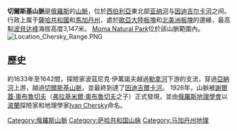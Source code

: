 '''切爾斯基山脈'''是[[俄羅斯|俄羅斯]]的[[山脈|山脈]]，位於[[西伯利亞|西伯利亞]]東北部[[亚纳河|亚纳河]]与[[因迪吉爾卡河|因迪吉尔卡河]]之间。行政上属于[[薩哈共和國|薩哈共和國]]和[[馬加丹州|馬加丹州]]，處於[[歐亞大陸板塊|歐亞大陸板塊]]和[[北美洲板塊|北美洲板塊]]的邊緣，最高點[[波貝达峰|波貝达峰]]海拔高度3,147米。
[[莫馬自然公園|Moma Natural Park]]位於該山脈範圍內。
[[Image:Location_Chersky_Range.PNG|thumb]]
==歷史==
約1633年至1642間，探險家波茲尼克·伊萬諾夫越過[[勒拿河|勒拿河]]下游的支流，穿過[[亞納河|亞納河]]上游，越過[[切爾斯基山脈|切爾斯基山脈]]，並最終到達了[[因迪吉爾卡河|因迪吉爾卡河]]。
1926年，山脈被[[謝爾蓋·奧布魯切夫|謝爾蓋·奧布魯切夫]]（[[弗拉基米爾·奧布魯切夫|弗拉基米爾·奧布魯切夫]]之子）正式發現，並由[[俄羅斯地理學會|俄羅斯地理學會]]以[[波蘭|波蘭]]探險家和地理學家[[伊萬·切爾斯基|Ivan Chersky]]命名。

{{Coord|64|44|N|142|58|E|display=title}}
{{Russia-geo-stub}}
[[Category:俄羅斯山脈|Category:俄羅斯山脈]]
[[Category:萨哈共和国山脉|Category:萨哈共和国山脉]]
[[Category:马加丹州地理|Category:马加丹州地理]]